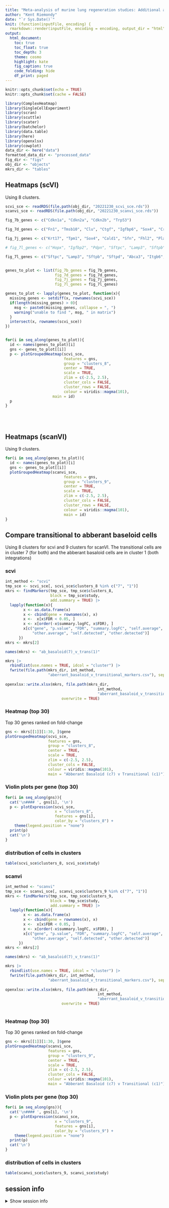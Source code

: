 ```yaml
---
title: "Meta-analysis of murine lung regeneration studies: Additional analysis"
author: "Kent Riemondy"
date: "`r Sys.Date()`"
knit: (function(inputFile, encoding) {
  rmarkdown::render(inputFile, encoding = encoding, output_dir = "html") })
output:
  html_document:
    toc: true
    toc_float: true
    toc_depth: 3
    theme: cosmo
    highlight: kate
    fig_caption: true
    code_folding: hide
    df_print: paged
---
```


```r
knitr::opts_chunk$set(echo = TRUE)
knitr::opts_chunk$set(cache = FALSE)
```

```r
library(ComplexHeatmap)
library(SingleCellExperiment)
library(scran)
library(scuttle)
library(scater)
library(batchelor)
library(data.table)
library(here)
library(openxlsx)
library(cowplot)
data_dir <- here("data")
formatted_data_dir <- "processed_data"
fig_dir <- "figs"
obj_dir <- "objects"
mkrs_dir <- "tables"
```

## Heatmaps (scVI)

Using 8 clusters.

```r
scvi_sce <- readRDS(file.path(obj_dir, "20221230_scvi_sce.rds"))
scanvi_sce <- readRDS(file.path(obj_dir, "20221230_scanvi_sce.rds"))
```


```r
fig_7b_genes <- c("Cdkn1a", "Cdkn2a", "Cdkn2b", "Trp53")

fig_7d_genes <- c("Fn1", "Tmsb10", "Clu", "Ctgf", "Igfbp6", "Sox4", "Crlf1", "Pmepa1", "Adgrg1", "Tmsb4x", "Sfn", "Lgals1", "Rab1a", "Cldn4", "Rsrp1", "Sparc", "Fblim1", "Cyba", "Ramp1", "Pdgfb", "Serpinb9", "Lpcat4", "Ntm", "Marcksl1", "Mcam", "Pdlim7")

fig_7j_genes <- c("Krt17", "Tpm1", "Sox4", "Cald1", "Sfn", "Fhl2", "Plau", "Phlda2", "Itga2", "Lamb3", "S100a2", "Atf3", "Zfp36l2", "Tpm4", "Palld", "Cdh3", "Ier3")

# fig_7l_genes <- c("Hopx", "Igfbp2", "Pdpn", "Sftpc", "Lamp3", "Sftpb", "Sftpd", "Abca3", "Itgb6", "Cldn4", "Krt8", "Krt7", "Tpm1", "Cald1", "Fhl2", "S100a2", "Tpm4", "Krt17", "Lamb3", "Zfp36l2", "Itga2")

fig_7l_genes <- c("Sftpc", "Lamp3", "Sftpb", "Sftpd", "Abca3", "Itgb6", "Cldn4", "Krt8", "Krt7", "Tpm1", "Cald1", "Fhl2", "S100a2", "Tpm4", "Krt17", "Lamb3", "Zfp36l2", "Itga2")


genes_to_plot <- list(fig_7b_genes = fig_7b_genes,
                      fig_7d_genes = fig_7d_genes,
                      fig_7j_genes = fig_7j_genes,
                      fig_7l_genes = fig_7l_genes)

genes_to_plot <- lapply(genes_to_plot, function(x){
  missing_genes <- setdiff(x, rownames(scvi_sce))
  if(length(missing_genes) > 0){
    msg <- paste0(missing_genes, collapse = ", ")
    warning("unable to find ", msg, " in matrix")
  }
  intersect(x, rownames(scvi_sce))
})


for(i in seq_along(genes_to_plot)){
  id <- names(genes_to_plot)[i]
  gns <- genes_to_plot[[i]]
  p <- plotGroupedHeatmap(scvi_sce,
                          features = gns, 
                          group = "clusters_8",
                          center = TRUE,
                          scale = TRUE, 
                          zlim = c(-2.5, 2.5), 
                          cluster_cols = FALSE,
                          cluster_rows = FALSE,
                          colour = viridis::magma(101), 
                     main = id)
  p
}

```

<br>
<br>

## Heatmaps (scanVI)

Using 9 clusters. 

```r

for(i in seq_along(genes_to_plot)){
  id <- names(genes_to_plot)[i]
  gns <- genes_to_plot[[i]]
  plotGroupedHeatmap(scanvi_sce,
                          features = gns, 
                          group = "clusters_9",
                          center = TRUE,
                          scale = TRUE, 
                          zlim = c(-2.5, 2.5), 
                          cluster_cols = FALSE,
                          cluster_rows = FALSE,
                          colour = viridis::magma(101), 
                          main = id)
}

```

## Compare transitional to abberant baseloid cells

Using 8 clusters for scvi and 9 clusters for scanVI. The transitional cells are in cluster 7 (for both) and the abberant basaloid cells are in cluster 1 (both integrations)


### scvi 

```r
int_method <- "scvi"
tmp_sce <- scvi_sce[, scvi_sce$clusters_8 %in% c("7", "1")]
mkrs <- findMarkers(tmp_sce, tmp_sce$clusters_8,
                    block = tmp_sce$study,
                    add.summary = TRUE) |>
  lapply(function(x){
        x <- as.data.frame(x)  
        x <- cbind(gene = rownames(x), x)
        x <-  x[x$FDR < 0.05, ]
        x <- x[order(-x$summary.logFC, x$FDR), ]
        x[c("gene", "p.value", "FDR", "summary.logFC", "self.average",
            "other.average", "self.detected", "other.detected")]
      })
mkrs <- mkrs[2]

names(mkrs) <- "ab_basaloid(7)_v_trans(1)"

mkrs |> 
  rbindlist(use.names = TRUE, idcol = "cluster") |>
  fwrite(file.path(mkrs_dir, int_method,
                   "aberrant_basaloid_v_transitional_markers.csv"), sep = ",")
    
openxlsx::write.xlsx(mkrs, file.path(mkrs_dir, 
                                         int_method, 
                                         "aberrant_basaloid_v_transitional_markers.xlsx"),
                         overwrite = TRUE)
```

### Heatmap (top 30)

Top 30 genes ranked on fold-change 

```r
gns <- mkrs[[1]][1:30, ]$gene
plotGroupedHeatmap(scvi_sce,
                   features = gns, 
                   group = "clusters_8",
                   center = TRUE,
                   scale = TRUE, 
                   zlim = c(-2.5, 2.5), 
                   cluster_cols = FALSE,
                   colour = viridis::magma(101), 
                   main = "Abberant Basaloid (c7) v Transitional (c1)")
```

### Violin plots per gene (top 30) {.tabset}

```r
for(i in seq_along(gns)){
  cat('\n#### ', gns[i], '\n')
  p <- plotExpression(scvi_sce, 
                      x = "clusters_8", 
                      features = gns[i], 
                      color_by = "clusters_8") +
    theme(legend.position = "none")
  print(p)
  cat('\n')
}
```


### distribution of cells in clusters

```r
table(scvi_sce$clusters_8, scvi_sce$study)
```

### scanvi 

```r
int_method <- "scanvi"
tmp_sce <- scanvi_sce[, scanvi_sce$clusters_9 %in% c("7", "1")]
mkrs <- findMarkers(tmp_sce, tmp_sce$clusters_9,
                    block = tmp_sce$study,
                    add.summary = TRUE) |>
  lapply(function(x){
        x <- as.data.frame(x)  
        x <- cbind(gene = rownames(x), x)
        x <-  x[x$FDR < 0.05, ]
        x <- x[order(-x$summary.logFC, x$FDR), ]
        x[c("gene", "p.value", "FDR", "summary.logFC", "self.average",
            "other.average", "self.detected", "other.detected")]
      })
mkrs <- mkrs[2]

names(mkrs) <- "ab_basaloid(7)_v_trans(1)"

mkrs |> 
  rbindlist(use.names = TRUE, idcol = "cluster") |>
  fwrite(file.path(mkrs_dir, int_method,
                   "aberrant_basaloid_v_transitional_markers.csv"), sep = ",")
    
openxlsx::write.xlsx(mkrs, file.path(mkrs_dir, 
                                         int_method, 
                                         "aberrant_basaloid_v_transitional_markers.xlsx"),
                         overwrite = TRUE)
    
```


### Heatmap (top 30)

Top 30 genes ranked on fold-change 

```r
gns <- mkrs[[1]][1:30, ]$gene
plotGroupedHeatmap(scanvi_sce,
                   features = gns, 
                   group = "clusters_9",
                   center = TRUE,
                   scale = TRUE, 
                   zlim = c(-2.5, 2.5), 
                   cluster_cols = FALSE,
                   colour = viridis::magma(101), 
                   main = "Abberant Basaloid (c7) v Transitional (c1)")
```

### Violin plots per gene (top 30) {.tabset}

```r
for(i in seq_along(gns)){
  cat('\n#### ', gns[i], '\n')
  p <- plotExpression(scanvi_sce, 
                      x = "clusters_9", 
                      features = gns[i], 
                      color_by = "clusters_9") +
    theme(legend.position = "none")
  print(p)
  cat('\n')
}
```

### distribution of cells in clusters

```r
table(scanvi_sce$clusters_9, scanvi_sce$study)
```

## session info

<details><summary>Show session info</summary>

```r
sessionInfo()
```

</details>

